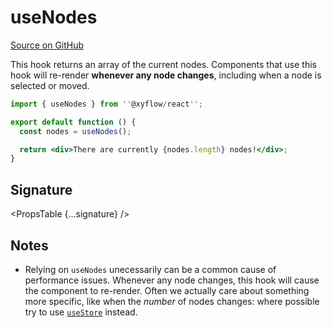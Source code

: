 
# useNodes

[Source on GitHub](https://github.com/wbkd/react-flow/blob/f919cb152dd5a92ec3b4d7e4568ffe099bc2af39/packages/react/src/hooks/useNodes.ts#L8)

This hook returns an array of the current nodes. Components that use this hook
will re-render **whenever any node changes**, including when a node is selected
or moved.

```jsx
import { useNodes } from ''@xyflow/react'';

export default function () {
  const nodes = useNodes();

  return <div>There are currently {nodes.length} nodes!</div>;
}
```

## Signature

<PropsTable {...signature} />

## Notes

- Relying on `useNodes` unecessarily can be a common cause of performance
  issues. Whenever any node changes, this hook will cause the component to
  re-render. Often we actually care about something more specific, like when
  the _number_ of nodes changes: where possible try to use
  [`useStore`](./useStore) instead.
